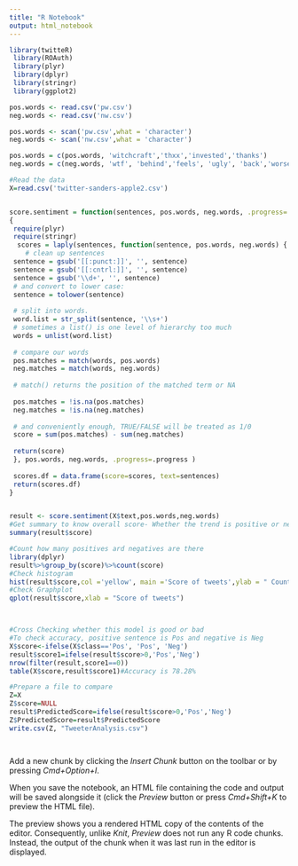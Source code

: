 ```yaml
---
title: "R Notebook"
output: html_notebook
---
```



```r
library(twitteR)
 library(ROAuth)
 library(plyr)
 library(dplyr)
 library(stringr)
 library(ggplot2)

pos.words <- read.csv('pw.csv')
neg.words <- read.csv('nw.csv')

pos.words <- scan('pw.csv',what = 'character')
neg.words <- scan('nw.csv',what = 'character')

pos.words = c(pos.words, 'witchcraft','thxx','invested','thanks')
neg.words = c(neg.words, 'wtf', 'behind','feels', 'ugly', 'back','worse' , 'shitty', 'bad', 'no','freaking','sucks','horrible','fuck','hate')

#Read the data
X=read.csv('twitter-sanders-apple2.csv')


score.sentiment = function(sentences, pos.words, neg.words, .progress='none')
{
 require(plyr)
 require(stringr)
  scores = laply(sentences, function(sentence, pos.words, neg.words) {
    # clean up sentences 
 sentence = gsub('[[:punct:]]', '', sentence)
 sentence = gsub('[[:cntrl:]]', '', sentence)
 sentence = gsub('\\d+', '', sentence)
 # and convert to lower case:
 sentence = tolower(sentence)
 
 # split into words. 
 word.list = str_split(sentence, '\\s+')
 # sometimes a list() is one level of hierarchy too much
 words = unlist(word.list)
 
 # compare our words 
 pos.matches = match(words, pos.words)
 neg.matches = match(words, neg.words)
 
 # match() returns the position of the matched term or NA
 
 pos.matches = !is.na(pos.matches)
 neg.matches = !is.na(neg.matches)
 
 # and conveniently enough, TRUE/FALSE will be treated as 1/0 
 score = sum(pos.matches) - sum(neg.matches)
 
 return(score)
 }, pos.words, neg.words, .progress=.progress )
 
 scores.df = data.frame(score=scores, text=sentences)
 return(scores.df)
}


result <- score.sentiment(X$text,pos.words,neg.words)
#Get summary to know overall score- Whether the trend is positive or negative
summary(result$score)

#Count how many positives ard negatives are there
library(dplyr)
result%>%group_by(score)%>%count(score)
#Check histogram
hist(result$score,col ='yellow', main ='Score of tweets',ylab = " Count of tweets")
#Check Graphplot
qplot(result$score,xlab = "Score of tweets")



#Cross Checking whether this model is good or bad
#To check accuracy, positive sentence is Pos and negative is Neg
X$score<-ifelse(X$class=='Pos', 'Pos', 'Neg')
result$score1=ifelse(result$score>0,'Pos','Neg')
nrow(filter(result,score1==0))
table(X$score,result$score1)#Accuracy is 78.28%

#Prepare a file to compare
Z=X
Z$score=NULL
result$PredictedScore=ifelse(result$score>0,'Pos','Neg')
Z$PredictedScore=result$PredictedScore
write.csv(Z, "TweeterAnalysis.csv")




```

Add a new chunk by clicking the *Insert Chunk* button on the toolbar or by pressing *Cmd+Option+I*.

When you save the notebook, an HTML file containing the code and output will be saved alongside it (click the *Preview* button or press *Cmd+Shift+K* to preview the HTML file). 

The preview shows you a rendered HTML copy of the contents of the editor. Consequently, unlike *Knit*, *Preview* does not run any R code chunks. Instead, the output of the chunk when it was last run in the editor is displayed.


